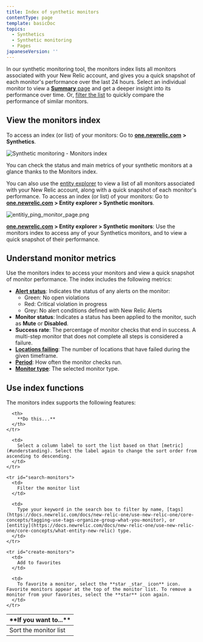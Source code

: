 ```yaml
---
title: Index of synthetic monitors
contentType: page
template: basicDoc
topics:
  - Synthetics
  - Synthetic monitoring
  - Pages
japaneseVersion: ''
---
```


In our synthetic monitoring tool, the monitors index lists all monitors associated with your New Relic account, and gives you a quick snapshot of each monitor's performance over the last 24 hours. Select an individual monitor to view a [**Summary** page](/docs/synthetics/new-relic-synthetics/dashboards/synthetics-overview-dashboard-view-monitors-performance) and get a deeper insight into its performance over time. Or, [filter the list](#search-monitors) to quickly compare the performance of similar monitors.

## View the monitors index

To access an index (or list) of your monitors: Go to [**one.newrelic.com**](http://one.newrelic.com/) **> Synthetics**.

![Synthetic monitoring - Monitors index](./images/monitor-index.png "Synthetic monitoring - Monitors index")

You can check the status and main metrics of your synthetic monitors at a glance thanks to the Monitors index.

You can also use the [entity explorer](/docs/new-relic-one/use-new-relic-one/ui-data/new-relic-one-entity-explorer-view-performance-across-apps-services-hosts) to view a list of all monitors associated with your New Relic account, along with a quick snapshot of each monitor's performance. To access an index (or list) of your monitors: Go to **[one.newrelic.com](https://one.newrelic.com) > Entity explorer > Synthetic monitors**.

![entitiy_ping_monitor_page.png](./images/entitiy_ping_monitor_page_0.png "Entitiy monitor list")

**[one.newrelic.com](https://one.newrelic.com) > Entity explorer > Synthetic monitors**: Use the monitors index to access any of your Synthetics monitors, and to view a quick snapshot of their performance.

## Understand monitor metrics

Use the monitors index to access your monitors and view a quick snapshot of monitor performance. The index includes the following metrics:

* [**Alert status**](/docs/alerts/new-relic-alerts/configuring-alert-policies/identify-entities-without-alert-policies): Indicates the status of any alerts on the monitor:
  * Green: No open violations
  * Red: Critical violation in progress
  * Grey: No alert conditions defined with New Relic Alerts
* **Monitor status**: Indicates a status has been applied to the monitor, such as **Mute** or **Disabled**.
* **Success rate**: The percentage of monitor checks that end in success. A multi-step monitor that does not complete all steps is considered a failure.
* **[Locations failing](/docs/synthetics/new-relic-synthetics/using-monitors/adding-editing-monitors#setting-location)**: The number of locations that have failed during the given timeframe.
* **[Period](/docs/synthetics/new-relic-synthetics/using-monitors/adding-editing-monitors#setting-frequency)**: How often the monitor checks run.
* **[Monitor type](/docs/synthetics/new-relic-synthetics/using-monitors/add-edit-monitors#setting-type)**: The selected monitor type.

## Use index functions

The monitors index supports the following features:

<Table>
  <thead>
    <tr>
      <th width={200}>
        **If you want to...**
      </th>

      <th>
        **Do this...**
      </th>
    </tr>
  </thead>

  <tbody>
    <tr id="sort-monitors">
      <td>
        Sort the monitor list
      </td>

      <td>
        Select a column label to sort the list based on that [metric](#understanding). Select the label again to change the sort order from ascending to descending.
      </td>
    </tr>

    <tr id="search-monitors">
      <td>
        Filter the monitor list
      </td>

      <td>
        Type your keyword in the search box to filter by name, [tags](https://docs.newrelic.com/docs/new-relic-one/use-new-relic-one/core-concepts/tagging-use-tags-organize-group-what-you-monitor), or [entitiy](https://docs.newrelic.com/docs/new-relic-one/use-new-relic-one/core-concepts/what-entity-new-relic) type.
      </td>
    </tr>

    <tr id="create-monitors">
      <td>
        Add to favorites
      </td>

      <td>
        To favorite a monitor, select the **star _star_ icon** icon. Favorite monitors appear at the top of the monitor list. To remove a monitor from your favorites, select the **star** icon again.
      </td>
    </tr>
  </tbody>
</Table>
